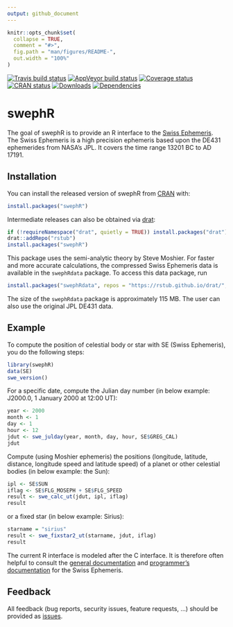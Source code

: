 ```yaml
---
output: github_document
---
```


<!-- README.md is generated from README.Rmd. Please edit that file -->

```r
knitr::opts_chunk$set(
  collapse = TRUE,
  comment = "#>",
  fig.path = "man/figures/README-",
  out.width = "100%"
)
```

[![Travis build status](https://travis-ci.org/rstub/swephR.svg?branch=master)](https://travis-ci.org/rstub/swephR)
[![AppVeyor build status](https://ci.appveyor.com/api/projects/status/github/rstub/swephR?branch=master&svg=true)](https://ci.appveyor.com/project/rstub/swephR)
[![Coverage status](https://codecov.io/gh/rstub/swephR/branch/master/graph/badge.svg)](https://codecov.io/github/rstub/swephR?branch=master)
[![CRAN status](https://www.r-pkg.org/badges/version/swephR)](https://cran.r-project.org/package=swephR)
[![Downloads](http://cranlogs.r-pkg.org/badges/swephR?color=brightgreen)](http://www.r-pkg.org/pkg/swephR)
[![Dependencies](https://tinyverse.netlify.com/badge/swephR)](https://cran.r-project.org/package=swephR)

# swephR

The goal of swephR is to provide an R interface to the [Swiss
Ephemeris](https://www.astro.com/swisseph/). The Swiss Ephemeris is a
high precision ephemeris based upon the DE431 ephemerides from NASA's
JPL. It covers the time range 13201 BC to AD 17191.


## Installation

You can install the released version of swephR from [CRAN](https://CRAN.R-project.org) with:

``` r
install.packages("swephR")
```

Intermediate releases can also be obtained via [drat](https://cran.r-project.org/package=drat):

``` r
if (!requireNamespace("drat", quietly = TRUE)) install.packages("drat")
drat::addRepo("rstub")
install.packages("swephR")
```

This package uses the semi-analytic theory by Steve Moshier.  For
faster and more accurate calculations, the compressed Swiss Ephemeris
data is available in the `swephRdata` package. To access this data
package, run

``` r
install.packages("swephRdata", repos = "https://rstub.github.io/drat/", type = "source")
```

The size of the `swephRdata` package is approximately 115 MB. The user
can also use the original JPL DE431 data.

## Example

To compute the position of celestial body or star with SE (Swiss
Ephemeris), you do the following steps:

```r
library(swephR)
data(SE)
swe_version()
```

For a specific date, compute the Julian day number (in below example:
J2000.0, 1 January 2000 at 12:00 UT):

```r
year <- 2000
month <- 1
day <- 1
hour <- 12
jdut <- swe_julday(year, month, day, hour, SE$GREG_CAL)
jdut
```

Compute (using Moshier ephemeris) the positions (longitude, latitude,
distance, longitude speed and latitude speed) of a planet or other
celestial bodies (in below example: the Sun):

```r
ipl <- SE$SUN
iflag <- SE$FLG_MOSEPH + SE$FLG_SPEED
result <- swe_calc_ut(jdut, ipl, iflag)
result
```
or a fixed star (in below example: Sirius):

```r
starname = "sirius"
result <- swe_fixstar2_ut(starname, jdut, iflag)
result
```

The current R interface is modeled after the C interface. It is
therefore often helpful to consult the [general
documentation](https://www.astro.com/swisseph/swisseph.htm) and
[programmer's
documentation](https://www.astro.com/swisseph/swephprg.htm) for the
Swiss Ephemeris.

## Feedback

All feedback (bug reports, security issues, feature requests, ...) should be provided as
[issues](https://github.com/rstub/swephR/issues).
